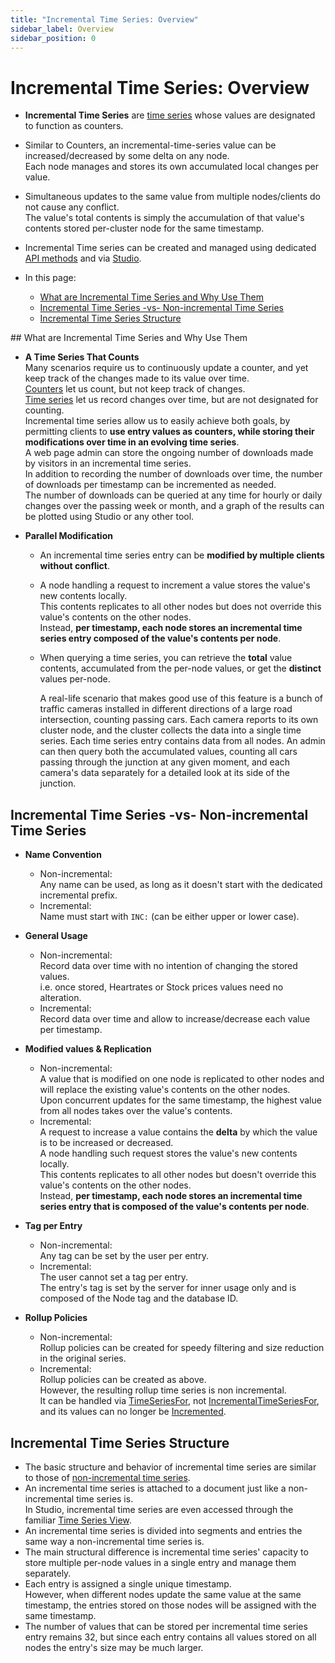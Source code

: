 ```yaml
---
title: "Incremental Time Series: Overview"
sidebar_label: Overview
sidebar_position: 0
---
```



# Incremental Time Series: Overview
<Admonition type="note" title="Note">

* **Incremental Time Series** are [time series](../../../document-extensions/timeseries/overview) 
  whose values are designated to function as counters.  
  
* Similar to Counters, an incremental-time-series value can be increased/decreased by some 
  delta on any node.  
  Each node manages and stores its own accumulated local changes per value.  

* Simultaneous updates to the same value from multiple nodes/clients do not cause any conflict.  
  The value's total contents is simply the accumulation of that value's contents stored per-cluster node 
  for the same timestamp.  

* Incremental Time series can be created and managed using dedicated [API methods](../../../document-extensions/timeseries/incremental-time-series/client-api/session/overview) 
  and via [Studio](../../../studio/database/document-extensions/time-series#incremental-time-series).  

* In this page:  
  * [What are Incremental Time Series and Why Use Them](../../../document-extensions/timeseries/incremental-time-series/overview#what-are-incremental-time-series-and-why-use-them)  
  * [Incremental Time Series -vs- Non-incremental Time Series](../../../document-extensions/timeseries/incremental-time-series/overview#incremental-time-series--vs--non-incremental-time-series)  
  * [Incremental Time Series Structure](../../../document-extensions/timeseries/incremental-time-series/overview#incremental-time-series-structure)  

  

</Admonition>
## What are Incremental Time Series and Why Use Them

* **A Time Series That Counts**  
  Many scenarios require us to continuously update a counter, and yet keep track of 
  the changes made to its value over time.  
  [Counters](../../../document-extensions/counters/overview) let us count, but not keep track of changes.  
  [Time series](../../../document-extensions/timeseries/overview) let us record changes over time, 
  but are not designated for counting.  
  Incremental time series allow us to easily achieve both goals, by permitting clients 
  to **use entry values as counters, while storing their modifications over time in an evolving time series**.  
   <Admonition type="note" title="Use Case" id="use-case" href="#use-case">
   A web page admin can store the ongoing number of downloads made by visitors in an 
   incremental time series.  
   In addition to recording the number of downloads over time, the number of downloads 
   per timestamp can be incremented as needed.  
   The number of downloads can be queried at any time for hourly or daily changes over 
   the passing week or month, and a graph of the results can be plotted using Studio or any other tool.  
   </Admonition>

* **Parallel Modification**  
  * An incremental time series entry can be **modified by multiple clients without conflict**.  
  * A node handling a request to increment a value stores the value's new contents locally.  
    This contents replicates to all other nodes but does not override this value's contents on 
    the other nodes.  
    Instead, **per timestamp, each node stores an incremental time series entry composed of 
    the value's contents per node**.  
  * When querying a time series, you can retrieve the **total** value contents, 
    accumulated from the per-node values, or get the **distinct** values per-node.  

     <Admonition type="note" title="Use Case" id="use-case" href="#use-case">
     A real-life scenario that makes good use of this feature is a bunch of traffic cameras 
     installed in different directions of a large road intersection, counting passing cars.  
     Each camera reports to its own cluster node, and the cluster collects the data into 
     a single time series. Each time series entry contains data from all nodes.  
     An admin can then query both the accumulated values, counting all cars passing through 
     the junction at any given moment, and each camera's data separately for a detailed look 
     at its side of the junction.  
     </Admonition>




## Incremental Time Series -vs- Non-incremental Time Series

* **Name Convention**  
   * Non-incremental:  
     Any name can be used, as long as it doesn't start with the dedicated incremental prefix.  
   * Incremental:  
     Name must start with `INC:` (can be either upper or lower case).  

* **General Usage**  
   * Non-incremental:  
     Record data over time with no intention of changing the stored values.  
     i.e. once stored, Heartrates or Stock prices values need no alteration.  
   * Incremental:  
     Record data over time and allow to increase/decrease each value per timestamp.  

* **Modified values & Replication**  
   * Non-incremental:  
     A value that is modified on one node is replicated to other nodes and will 
     replace the existing value's contents on the other nodes.  
     Upon concurrent updates for the same timestamp, the highest value from all 
     nodes takes over the value's contents.  
   * Incremental:  
     A request to increase a value contains the **delta** by which the value is to be 
     increased or decreased.  
     A node handling such request stores the value's new contents locally.  
     This contents replicates to all other nodes but doesn't override this value's 
     contents on the other nodes.  
     Instead, **per timestamp, each node stores an incremental time series entry 
     that is composed of the value's contents per node**.  

* **Tag per Entry**  
   * Non-incremental:  
     Any tag can be set by the user per entry.  
   * Incremental:  
     The user cannot set a tag per entry.  
     The entry's tag is set by the server for inner usage only and is composed of the 
     Node tag and the database ID.  

* **Rollup Policies**  
   * Non-incremental:  
     Rollup policies can be created for speedy filtering and size reduction in the original series.  
   * Incremental:  
     Rollup policies can be created as above.  
     However, the resulting rollup time series is non incremental.  
     It can be handled via [TimeSeriesFor](../../../document-extensions/timeseries/client-api/session/append#timeseriesfor.append), not 
     [IncrementalTimeSeriesFor](../../../document-extensions/timeseries/incremental-time-series/client-api/session/overview#methods), 
     and its values can no longer be [Incremented](../../../document-extensions/timeseries/incremental-time-series/client-api/session/increment).  



## Incremental Time Series Structure

* The basic structure and behavior of incremental time series are similar 
  to those of [non-incremental time series](../../../document-extensions/timeseries/overview#time-series-data).  
* An incremental time series is attached to a document just like a non-incremental 
  time series is.  
  In Studio, incremental time series are even accessed through the 
  familiar [Time Series View](../../../studio/database/document-extensions/time-series#creating-a-new-incremental-time-series-by-creating-its-first-entry).  
* An incremental time series is divided into segments and entries the same way 
  a non-incremental time series is.  
* The main structural difference is incremental time series' capacity to store multiple 
  per-node values in a single entry and manage them separately.  
* Each entry is assigned a single unique timestamp.  
  However, when different nodes update the same value at the same timestamp, the entries 
  stored on those nodes will be assigned with the same timestamp.  
* The number of values that can be stored per incremental time series entry 
  remains 32, but since each entry contains all values stored on all nodes the 
  entry's size may be much larger.  



